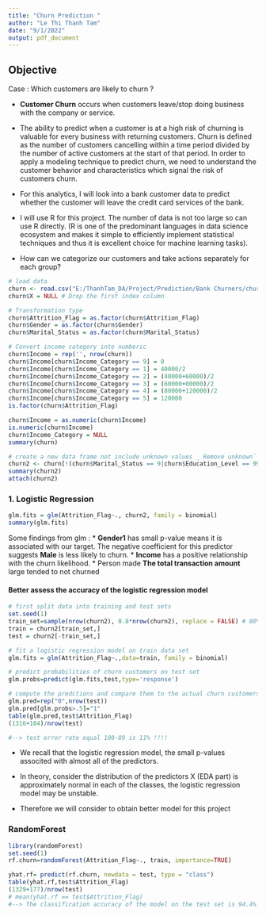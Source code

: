 ---
title: "Churn Prediction "
author: "Le Thi Thanh Tam"
date: "9/1/2022"
output: pdf_document
---

## Objective

Case : Which customers are likely to churn ?

* **Customer Churn** occurs when customers leave/stop doing business with the company or service.
* The ability to predict when a customer is at a high risk of churning is valuable for every business with returning customers. Churn is defined as the number of customers cancelling within a time period divided by the number of active customers at the start of that period. In order to apply a modeling technique to predict churn, we need to understand the customer behavior and characteristics which signal the risk of customers churn.

* For this analytics, I will look into a bank customer data to predict whether the customer will leave the credit card services of the bank. 

* I will use R for this project. The number of data is not too large so can use R directly. (R is one of the predominant languages in data science ecosystem and makes it simple to efficiently implement statistical techniques and thus it is excellent choice for machine learning tasks).

* How can we categorize our customers and take actions separately for each group?

```{r}
# load data
churn <- read.csv("E:/ThanhTam_DA/Project/Prediction/Bank Churners/churn.csv")
churn$X = NULL # Drop the first index column
```

```{r}
# Transformation type
churn$Attrition_Flag = as.factor(churn$Attrition_Flag)
churn$Gender = as.factor(churn$Gender)
churn$Marital_Status = as.factor(churn$Marital_Status)

# Convert income category into numberic 
churn$Income = rep('', nrow(churn))
churn$Income[churn$Income_Category == 9] = 0
churn$Income[churn$Income_Category == 1] = 40000/2
churn$Income[churn$Income_Category == 2] = (40000+60000)/2
churn$Income[churn$Income_Category == 3] = (60000+80000)/2
churn$Income[churn$Income_Category == 4] = (80000+120000)/2
churn$Income[churn$Income_Category == 5] = 120000
is.factor(churn$Attrition_Flag)

churn$Income = as.numeric(churn$Income)
is.numeric(churn$Income)
churn$Income_Category = NULL
summary(churn)
```


```{r}
# create a new data frame not include unknown values _ Remove unknown`
churn2 <- churn[!(churn$Marital_Status == 9|churn$Education_Level == 99),]
summary(churn2)
attach(churn2)
```


### 1. Logistic Regression

```{r}
glm.fits = glm(Attrition_Flag~., churn2, family = binomial)
summary(glm.fits)
```

Some findings from glm :
* **Gender1** has small p-value means it is associated with our target. The negative coefficient for this predictor suggests **Male** is less likely to churn. 
* **Income** has a positive relationship with the churn likelihood.
* Person made **The total transaction amount** large tended to not churned


#### Better assess the accuracy of the logistic regression model

```{r}
# first split data into training and test sets
set.seed(1)
train_set=sample(nrow(churn2), 0.8*nrow(churn2), replace = FALSE) # 80% dataset is the train set
train = churn2[train_set,]
test = churn2[-train_set,]

# fit a logistic regression model on train data set
glm.fits = glm(Attrition_Flag~.,data=train, family = binomial)

# predict probabilities of churn customers on test set
glm.probs=predict(glm.fits,test,type='response')

# compute the predctions and compare them to the actual churn customers
glm.pred=rep("0",nrow(test))
glm.pred[glm.probs>.5]="1"
table(glm.pred,test$Attrition_Flag)
(1316+104)/nrow(test)

#--> test error rate equal 100-89 is 11% !!!!
```

* We recall that the logistic regression model, the small p-values associted with almost all of the predictors. 

* In theory, consider the distribution of the predictors X (EDA part) is approximately normal in each of the classes, the logistic regression model may be unstable.

* Therefore we will consider to obtain better model for this project

### RandomForest

```{r}
library(randomForest)
set.seed(1)
rf.churn=randomForest(Attrition_Flag~., train, importance=TRUE)

yhat.rf= predict(rf.churn, newdata = test, type = "class")
table(yhat.rf,test$Attrition_Flag)
(1329+177)/nrow(test)
# mean(yhat.rf == test$Attrition_Flag)
#--> The classification accuracy of the model on the test set is 94.4% , test error rate is 5.6%
```


